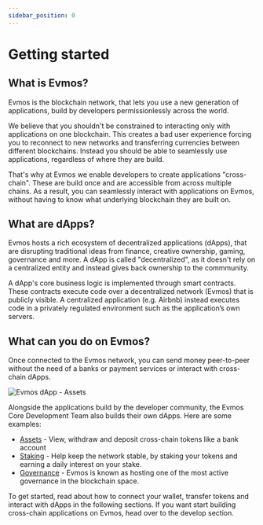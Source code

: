```yaml
---
sidebar_position: 0
---
```


# Getting started

## What is Evmos?

Evmos is the blockchain network, that lets you use a new generation of applications, build by developers permissionlessly across the world.

We believe that you shouldn't be constrained to interacting only with applications on one blockchain. This creates a bad user experience forcing you to reconnect to new networks and transferring currencies between different blockchains. Instead you should be able to seamlessly use applications, regardless of where they are build.

That's why at Evmos we enable developers to create applications "cross-chain". These are build once and are accessible from across multiple chains. As a result, you can seamlessly interact with applications on Evmos, without having to know what underlying blockchain they are built on.

## What are dApps?

Evmos hosts a rich ecosystem of decentralized applications (dApps), that are disrupting traditional ideas from finance, creative ownership, gaming, governance and more. A dApp is called "decentralized", as it doesn't rely on a centralized entity and instead gives back ownership to the commmunity.

A dApp's core business logic is implemented through smart contracts. These contracts execute code over a decentralized network (Evmos) that is publicly visible. A centralized application (e.g. Airbnb) instead executes code in a privately regulated environment such as the application’s own servers.

## What can you do on Evmos?

Once connected to the Evmos network, you can send money peer-to-peer without the need of a banks or payment services or interact with cross-chain dApps.

![Evmos dApp - Assets](/img/evmos_dapp_assets.png)

Alongside the applications build by the developer community, the Evmos Core Development Team also builds their own dApps. Here are some examples:

* [Assets](https://app.evmos.org/assets) - View, withdraw and deposit cross-chain tokens like a bank account
* [Staking](https://app.evmos.org/staking) - Help keep the network stable, by staking your tokens and earning a daily interest on your stake.
* [Governance](https://app.evmos.org/governance) - Evmos is known as hosting one of the most active governance in the blockchain space.

To get started, read about how to connect your wallet, transfer tokens and interact with dApps in the following sections. If you want start building cross-chain applications on Evmos, head over to the develop section.

